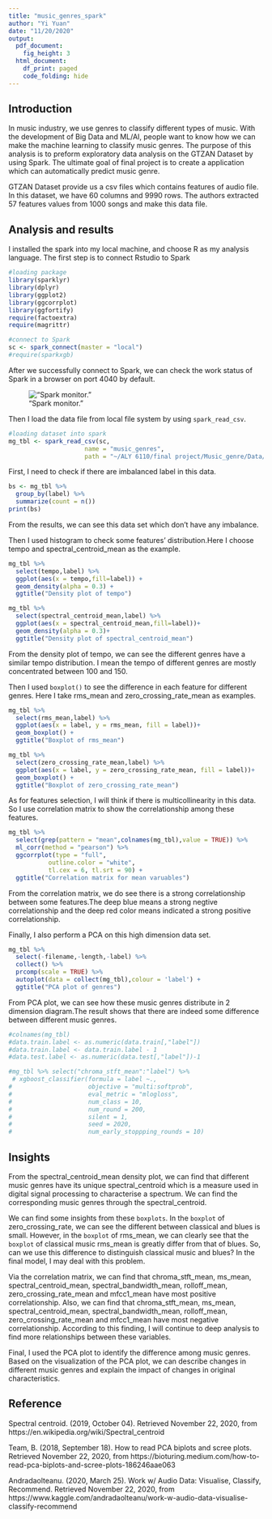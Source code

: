 ---
title: "music_genres_spark"
author: "Yi Yuan"
date: "11/20/2020"
output:
  pdf_document:
    fig_height: 3
  html_document:
    df_print: paged
    code_folding: hide
---

## **Introduction**

In music industry, we use genres to classify different types of music. With the development of Big Data and ML/AI, people want to know how we can make the machine learning to classify music genres. The purpose of this analysis is to preform exploratory data analysis on the GTZAN Dataset by using Spark. The ultimate goal of final project is to create a application which can automatically predict music genre.

GTZAN Dataset provide us a csv files which contains features of audio file. In this dataset, we have 60 columns and 9990 rows. The authors extracted 57 features values from 1000 songs and make this data file.

## **Analysis and results**

I installed the spark into my local machine, and choose R as my analysis language. The first step is to connect Rstudio to Spark

```{r, message=FALSE,echo=FALSE,warning=FALSE}
#loading package
library(sparklyr)
library(dplyr)
library(ggplot2)
library(ggcorrplot)
library(ggfortify)
require(factoextra)
require(magrittr)

```

```{r}
#connect to Spark
sc <- spark_connect(master = "local")
#require(sparkxgb)
```

After we successfully connect to Spark, we can check the work status of Spark in a browser on port 4040 by default.

!["Spark monitor."](C:\Users\Michael\Documents\ALY 6110\week 4\Spark_1.png)

Then I load the data file from local file system by using `spark_read_csv`.

```{r}
#loading dataset into spark
mg_tbl <- spark_read_csv(sc,
                     name = "music_genres",
                     path = "~/ALY 6110/final project/Music_genre/Data/features_3_sec.csv")
```

First, I need to check if there are imbalanced label in this data.

```{r}
bs <- mg_tbl %>% 
  group_by(label) %>% 
  summarize(count = n())
print(bs)

```

From the results, we can see this data set which don't have any imbalance.

Then I used histogram to check some features' distribution.Here I choose tempo and spectral_centroid_mean as the example.

```{r}
mg_tbl %>% 
  select(tempo,label) %>% 
  ggplot(aes(x = tempo,fill=label)) +
  geom_density(alpha = 0.3) + 
  ggtitle("Density plot of tempo")

mg_tbl %>% 
  select(spectral_centroid_mean,label) %>% 
  ggplot(aes(x = spectral_centroid_mean,fill=label))+
  geom_density(alpha = 0.3)+ 
  ggtitle("Density plot of spectral_centroid_mean")
```

From the density plot of tempo, we can see the different genres have a similar tempo distribution. I mean the tempo of different genres are mostly concentrated between 100 and 150.

Then I used `boxplot()` to see the difference in each feature for different genres. Here I take rms_mean and zero_crossing_rate_mean as examples.

```{r}
mg_tbl %>% 
  select(rms_mean,label) %>% 
  ggplot(aes(x = label, y = rms_mean, fill = label))+
  geom_boxplot() +
  ggtitle("Boxplot of rms_mean")

mg_tbl %>% 
  select(zero_crossing_rate_mean,label) %>% 
  ggplot(aes(x = label, y = zero_crossing_rate_mean, fill = label))+
  geom_boxplot() +
  ggtitle("Boxplot of zero_crossing_rate_mean")
```

As for features selection, I will think if there is multicollinearity in this data. So I use correlation matrix to show the correlationship among these features.

```{r,message=FALSE}
mg_tbl %>% 
  select(grep(pattern = "mean",colnames(mg_tbl),value = TRUE)) %>% 
  ml_corr(method = "pearson") %>% 
  ggcorrplot(type = "full",
           outline.color = "white",
           tl.cex = 6, tl.srt = 90) +
  ggtitle("Correlation matrix for mean varuables")
```

From the correlation matrix, we do see there is a strong correlationship between some features.The deep blue means a strong negtive correlationship and the deep red color means indicated a strong positive correlationship.

Finally, I also perform a PCA on this high dimension data set.

```{r, warning = FALSE}

mg_tbl %>% 
  select(-filename,-length,-label) %>% 
  collect() %>% 
  prcomp(scale = TRUE) %>% 
  autoplot(data = collect(mg_tbl),colour = 'label') +
  ggtitle("PCA plot of genres")
```

From PCA plot, we can see how these music genres distribute in 2 dimension diagram.The result shows that there are indeed some difference between different music genres.

```{r}
#colnames(mg_tbl)
#data.train.label <- as.numeric(data.train[,"label"])
#data.train.label <- data.train.label - 1
#data.test.label <- as.numeric(data.test[,"label"])-1

#mg_tbl %>% select("chroma_stft_mean":"label") %>% 
 # xgboost_classifier(formula = label ~., 
#                     objective = "multi:softprob",
#                     eval_metric = "mlogloss",
#                     num_class = 10,
#                     num_round = 200,
#                     silent = 1,
#                     seed = 2020,
#                     num_early_stoppping_rounds = 10)
```

## **Insights**

From the spectral_centroid_mean density plot, we can find that different music genres have its unique spectral_centroid which is a measure used in digital signal processing to characterise a spectrum. We can find the corresponding music genres through the spectral_centroid.

We can find some insights from these `boxplots`. In the `boxplot` of zero_crossing_rate, we can see the different between classical and blues is small. However, in the `boxplot` of rms_mean, we can clearly see that the `boxplot` of classical music rms_mean is greatly differ from that of blues. So, can we use this difference to distinguish classical music and blues? In the final model, I may deal with this problem.

Via the correlation matrix, we can find that chroma_stft_mean, ms_mean, spectral_centroid_mean, spectral_bandwidth_mean, rolloff_mean, zero_crossing_rate_mean and mfcc1_mean have most positive correlationship. Also, we can find that chroma_stft_mean, ms_mean, spectral_centroid_mean, spectral_bandwidth_mean, rolloff_mean, zero_crossing_rate_mean and mfcc1_mean have most negative correlationship. According to this finding, I will continue to deep analysis to find more relationships between these variables.

Final, I used the PCA plot to identify the difference among music genres. Based on the visualization of the PCA plot, we can describe changes in different music genres and explain the impact of changes in original characteristics.

## **Reference**

Spectral centroid. (2019, October 04). Retrieved November 22, 2020, from https://en.wikipedia.org/wiki/Spectral_centroid

Team, B. (2018, September 18). How to read PCA biplots and scree plots. Retrieved November 22, 2020, from https://bioturing.medium.com/how-to-read-pca-biplots-and-scree-plots-186246aae063

Andradaolteanu. (2020, March 25). Work w/ Audio Data: Visualise, Classify, Recommend. Retrieved November 22, 2020, from https://www.kaggle.com/andradaolteanu/work-w-audio-data-visualise-classify-recommend